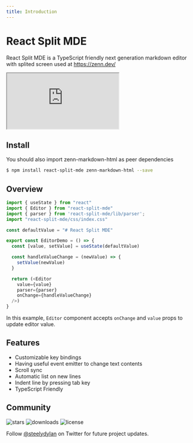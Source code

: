 ```yaml
---
title: Introduction
---
```


# React Split MDE

React Split MDE is a TypeScript friendly next generation markdown editor with splited screen used at https://zenn.dev/

<iframe src="https://codesandbox.io/embed/vigilant-hermann-1gqm0?fontsize=14&hidenavigation=1&theme=dark&view=preview"
  style={{ width: "100%", height: "500px", marginTop: "30px", border: "0", overflow: "hidden" }}
  title="vigilant-hermann-1gqm0"
  allow="accelerometer; ambient-light-sensor; camera; encrypted-media; geolocation; gyroscope; hid; microphone; midi; payment; usb; vr; xr-spatial-tracking"
  sandbox="allow-forms allow-modals allow-popups allow-presentation allow-same-origin allow-scripts"
></iframe>

## Install

You should also import zenn-markdown-html as peer dependencies

```sh
$ npm install react-split-mde zenn-markdown-html --save
```

## Overview

```js
import { useState } from "react"
import { Editor } from "react-split-mde"
import { parser } from 'react-split-mde/lib/parser';
import "react-split-mde/css/index.css"

const defaultValue = "# React Split MDE"

export const EditorDemo = () => {
  const [value, setValue] = useState(defaultValue)

  const handleValueChange = (newValue) => {
    setValue(newValue)
  }

  return (<Editor 
    value={value}
    parser={parser}
    onChange={handleValueChange} 
  />)
}
```

In this example, `Editor` component accepts `onChange` and `value` props to update editor value.

## Features

- Customizable key bindings
- Having useful event emitter to change text contents
- Scroll sync
- Automatic list on new lines
- Indent line by pressing tab key
- TypeScript Friendly

## Community

<p className="flex h-6">
  <img alt="stars" src="https://badgen.net/github/stars/steelydylan/zenn-mde" className="inline-block mr-2"/>
  <img alt="downloads" src="https://badgen.net/npm/dt/zenn-mde" className="inline-block mr-2"/>
  <img alt="license" src="https://badgen.net/npm/license/zenn-mde" className="inline-block mr-2"/>
</p>

Follow [@steelydylan](https://twitter.com/steelydylan) on Twitter for future project updates.
